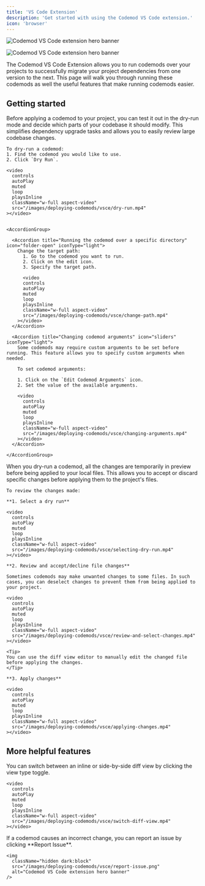 ```yaml
---
title: 'VS Code Extension'
description: 'Get started with using the Codemod VS Code extension.'
icon: 'browser'
---
```


<img
  className="block dark:hidden"
  src="/images/deploying-codemods/vsce/hero-light.svg"
  alt="Codemod VS Code extension hero banner"
/>

<img
  className="hidden dark:block"
  src="/images/deploying-codemods/vsce/hero-dark.svg"
  alt="Codemod VS Code extension hero banner"
/>

The Codemod VS Code Extension allows you to run codemods over your projects to successfully migrate your project dependencies from one version to the next. This page will walk you through running these codemods as well the useful features that make running codemods easier.

## Getting started

<Steps>
  <Step title="Dry-run codemods">
    Before applying a codemod to your project, you can test it out in the dry-run mode and decide which parts of your codebase it should modify. This simplifies dependency upgrade tasks and allows you to easily review large codebase changes.

    To dry-run a codemod:
    1. Find the codemod you would like to use.
    2. Click `Dry Run`.

    <video
      controls
      autoPlay
      muted
      loop
      playsInline
      className="w-full aspect-video"
      src="/images/deploying-codemods/vsce/dry-run.mp4"
    ></video>


    <AccordionGroup>

      <Accordion title="Running the codemod over a specific directory" icon="folder-open" iconType="light">
        Change the target path:
          1. Go to the codemod you want to run.
          2. Click on the edit icon.
          3. Specify the target path.

          <video
          controls
          autoPlay
          muted
          loop
          playsInline
          className="w-full aspect-video"
          src="/images/deploying-codemods/vsce/change-path.mp4"
        ></video>
      </Accordion>

      <Accordion title="Changing codemod arguments" icon="sliders" iconType="light">
        Some codemods may require custom arguments to be set before running. This feature allows you to specify custom arguments when needed.

        To set codemod arguments:

        1. Click on the `Edit Codemod Arguments` icon.
        2. Set the value of the available arguments.

        <video
          controls
          autoPlay
          muted
          loop
          playsInline
          className="w-full aspect-video"
          src="/images/deploying-codemods/vsce/changing-arguments.mp4"
        ></video>
      </Accordion>

    </AccordionGroup>

  </Step>
  <Step title="Reviewing and applying changes">
    When you dry-run a codemod, all the changes are temporarily in preview before being applied to your local files. This allows you to accept or discard specific changes before applying them to the project's files.
    
    To review the changes made:

    **1. Select a dry run**

    <video
      controls
      autoPlay
      muted
      loop
      playsInline
      className="w-full aspect-video"
      src="/images/deploying-codemods/vsce/selecting-dry-run.mp4"
    ></video>

    **2. Review and accept/decline file changes**

    Sometimes codemods may make unwanted changes to some files. In such cases, you can deselect changes to prevent them from being applied to your project.

    <video
      controls
      autoPlay
      muted
      loop
      playsInline
      className="w-full aspect-video"
      src="/images/deploying-codemods/vsce/review-and-select-changes.mp4"
    ></video>
    
    <Tip>
    You can use the diff view editor to manually edit the changed file before applying the changes.
    </Tip>

    **3. Apply changes**

    <video
      controls
      autoPlay
      muted
      loop
      playsInline
      className="w-full aspect-video"
      src="/images/deploying-codemods/vsce/applying-changes.mp4"
    ></video>
  </Step>
</Steps>

## More helpful features

<AccordionGroup>
  <Accordion title="Switch diff view" icon="code-compare" iconType="light">
    You can switch between an inline or side-by-side diff view by clicking the view type toggle.
    
    <video
      controls
      autoPlay
      muted
      loop
      playsInline
      className="w-full aspect-video"
      src="/images/deploying-codemods/vsce/switch-diff-view.mp4"
    ></video>
  </Accordion>
  <Accordion title="Reporting issues" icon="bug" iconType="light">
    If a codemod causes an incorrect change, you can report an issue by clicking **Report Issue**.
        
    <img
      className="hidden dark:block"
      src="/images/deploying-codemods/vsce/report-issue.png"
      alt="Codemod VS Code extension hero banner"
    />
  </Accordion>
</AccordionGroup>

